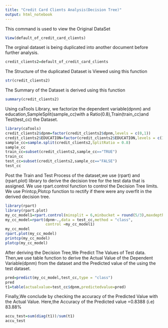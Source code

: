 ```yaml
---
title: "Credit Card Clients Analysis(Decision Tree)"
output: html_notebook
---
```


This command is used to view the Original DataSet
```r
View(default_of_credit_card_clients)
```

The orginal dataset is being duplicated into another document before further analysis.
```r
credit_clients2=default_of_credit_card_clients
```

The Structure of the duplicated Dataset is Viewed using this function
```r
str(credit_clients2)
```

The Summary of the Dataset is derived using this function
```r
summary(credit_clients2)
```

Using caTools Library, we factorize the dependent variable(dpnm) and education,SampleSplit(sample_cc)with a Ratio(0.8),Train(train_cc)and Test(test_cc) the Dataset.
```r
library(caTools)
credit_clients2$dpnm=factor(credit_clients2$dpnm,levels = c(0,1))
credit_clients2$EDUCATION=factor(credit_clients2$EDUCATION,levels = c(1,2,3,4,5,6))
sample_cc=sample.split(credit_clients2,SplitRatio = 0.8)
sample_cc
train_cc=subset(credit_clients2,sample_cc=="TRUE")
train_cc
test_cc=subset(credit_clients2,sample_cc=="FALSE")
test_cc
```

Post the Train and Test Process of the dataset,we use (rpart) and (rpart.plot) library to derive the decision tree for the test data that is assigned.
We use rpart.control function to control the Decision Tree limits.
We use Printcp,Plotcp function to rectify if there were any overfit in the derived decision tree.
```r
library(rpart)
library(rpart.plot)
my_cc_model1=rpart.control(minsplit = 6,minbucket = round(5/3),maxdepth = 6,cp = 0)
my_cc_model=rpart(dpnm~.,data = test_cc,method = "class",
                  control =my_cc_model1)
my_cc_model
rpart.plot(my_cc_model)
printcp(my_cc_model)
plotcp(my_cc_model)
```

After deriving the Decision Tree,We Predict The Values of Test data.
Then,we use table function to derive the Actual Value of the Dependent Variable(dpnm) from the dataset and the Predicted value of the using the test dataset.
```r
pred=predict(my_cc_model,test_cc,type = "class")
pred
t1=table(actualvalue=test_cc$dpnm,predictedvalue=pred)
```

Finally,We conclude by checking the accuracy of the Predicted Value with the Actual Value.
Here,the Accuracy of the Predicted value =0.8388 (i.e) 83.88%
```r
accu_test=sum(diag(t1))/sum(t1)
accu_test

```


